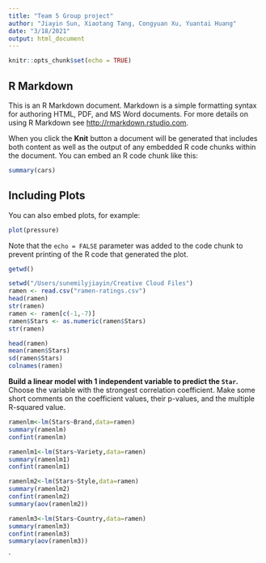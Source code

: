 ```yaml
---
title: "Team 5 Group project"
author: "Jiayin Sun, Xiaotang Tang, Congyuan Xu, Yuantai Huang"
date: "3/18/2021"
output: html_document
---
```


```r
knitr::opts_chunk$set(echo = TRUE)
```

## R Markdown

This is an R Markdown document. Markdown is a simple formatting syntax for authoring HTML, PDF, and MS Word documents. For more details on using R Markdown see <http://rmarkdown.rstudio.com>.

When you click the **Knit** button a document will be generated that includes both content as well as the output of any embedded R code chunks within the document. You can embed an R code chunk like this:

```r
summary(cars)
```

## Including Plots

You can also embed plots, for example:

```r
plot(pressure)
```

Note that the `echo = FALSE` parameter was added to the code chunk to prevent printing of the R code that generated the plot.

```r
getwd()
```

```r
setwd("/Users/sunemilyjiayin/Creative Cloud Files")
ramen <- read.csv("ramen-ratings.csv")
head(ramen)
str(ramen)
ramen <- ramen[c(-1,-7)]
ramen$Stars <- as.numeric(ramen$Stars)
str(ramen)
```

```r
head(ramen)
mean(ramen$Stars)
sd(ramen$Stars)
colnames(ramen)
```


**Build a linear model with 1 independent variable to predict the `Star`.**  
Choose the variable with the strongest correlation coefficient. Make some short comments on the coefficient values, their p-values, and the multiple R-squared value.  
```r
ramenlm<-lm(Stars~Brand,data=ramen)
summary(ramenlm)
confint(ramenlm)
```

```r
ramenlm1<-lm(Stars~Variety,data=ramen)
summary(ramenlm1)
confint(ramenlm1)
```

```r
ramenlm2<-lm(Stars~Style,data=ramen)
summary(ramenlm2)
confint(ramenlm2)
summary(aov(ramenlm2))
```

```r
ramenlm3<-lm(Stars~Country,data=ramen)
summary(ramenlm3)
confint(ramenlm3)
summary(aov(ramenlm3))
```



`




